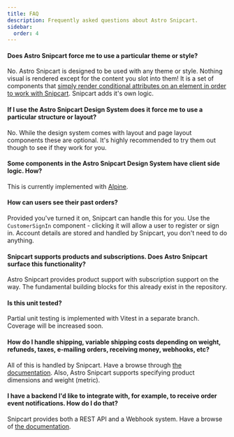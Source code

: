 ```yaml
---
title: FAQ
description: Frequently asked questions about Astro Snipcart.
sidebar:
  order: 4
---
```


#### Does Astro Snipcart force me to use a particular theme or style?

No. Astro Snipcart is designed to be used with any theme or style. Nothing visual is rendered except for the content you slot into them! It is a set of components that [simply render conditional attributes on an element in order to work with Snipcart](/en/motivation). Snipcart adds it's own logic.

#### If I use the Astro Snipcart Design System does it force me to use a particular structure or layout?

No. While the design system comes with layout and page layout components these are optional. It's highly recommended to try them out though to see if they work for you.

#### Some components in the Astro Snipcart Design System have client side logic. How?

This is currently implemented with [Alpine](https://alpinejs.dev/).

#### How can users see their past orders?

Provided you've turned it on, Snipcart can handle this for you. Use the `CustomerSignIn` component - clicking it will allow a user to register or sign in. Account details are stored and handled by Snipcart, you don't need to do anything.

#### Snipcart supports products and subscriptions. Does Astro Snipcart surface this functionality?

Astro Snipcart provides product support with subscription support on the way. The fundamental building blocks for this already exist in the repository.

#### Is this unit tested?

Partial unit testing is implemented with Vitest in a separate branch. Coverage will be increased soon.

#### How do I handle shipping, variable shipping costs depending on weight, refuneds, taxes, e-mailing orders, receiving money, webhooks, etc?

All of this is handled by Snipcart. Have a browse through [the documentation](https://docs.snipcart.com/v3/dashboard/store-management). Also, Astro Snipcart supports specifying product dimensions and weight (metric).

#### I have a backend I'd like to integrate with, for example, to receive order event notifications. How do I do that?

Snipcart provides both a REST API and a Webhook system. Have a browse of [the documentation](https://docs.snipcart.com/v3/webhooks/introduction).